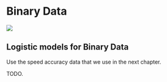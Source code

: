 # Binary Data

![](https://img.shields.io/badge/status-good_for_contributing-blue)


## Logistic models for Binary Data

Use the speed accuracy data that we use in the next chapter.

TODO.
